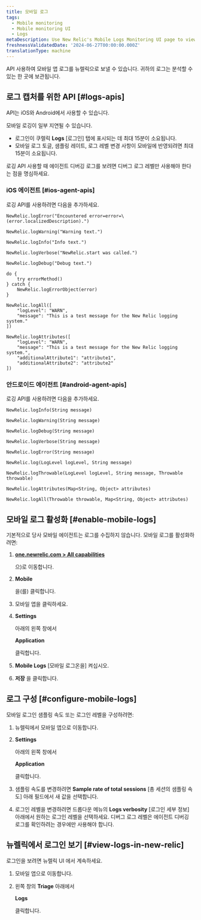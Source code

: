 ```yaml
---
title: 모바일 로그
tags:
  - Mobile monitoring
  - Mobile monitoring UI
  - Logs
metaDescription: Use New Relic's Mobile Logs Monitoring UI page to view Mobile Logs
freshnessValidatedDate: '2024-06-27T00:00:00.000Z'
translationType: machine
---
```


API 사용하여 모바일 앱 로그를 뉴렐릭으로 보낼 수 있습니다. 귀하의 로그는 분석할 수 있는 한 곳에 보관됩니다.

## 로그 캡처를 위한 API [#logs-apis]

API는 iOS와 Android에서 사용할 수 있습니다.

<Callout variant="important">
  모바일 로깅이 일부 지연될 수 있습니다.

  * 로그인이 쿠렐릭 **Logs** \[로그인] 탭에 표시되는 데 최대 15분이 소요됩니다.
  * 모바일 로그 토글, 샘플링 레이트, 로그 레벨 변경 사항이 모바일에 반영되려면 최대 15분이 소요됩니다.
</Callout>

로깅 API 사용할 때 에이전트 디버깅 로그를 보려면 디버그 로그 레벨만 사용해야 한다는 점을 명심하세요.

### iOS 에이전트 [#ios-agent-apis]

로깅 API를 사용하려면 다음을 추가하세요.

```
NewRelic.logError("Encountered error=error=\(error.localizedDescription).")

NewRelic.logWarning("Warning text.")

NewRelic.logInfo("Info text.")

NewRelic.logVerbose("NewRelic.start was called.")

NewRelic.logDebug("Debug text.")

do {
    try errorMethod()
} catch {
    NewRelic.logErrorObject(error)
}

NewRelic.logAll([
    "logLevel": "WARN",
    "message": "This is a test message for the New Relic logging system."
])

NewRelic.logAttributes([
    "logLevel": "WARN",
    "message": "This is a test message for the New Relic logging system.",
    "additionalAttribute1": "attribute1",
    "additionalAttribute2": "attribute2"
])
```

### 안드로이드 에이전트 [#android-agent-apis]

로깅 API를 사용하려면 다음을 추가하세요.

```
NewRelic.logInfo(String message)

NewRelic.logWarning(String message)

NewRelic.logDebug(String message)

NewRelic.logVerbose(String message)

NewRelic.logError(String message)

NewRelic.log(LogLevel logLevel, String message)

NewRelic.logThrowable(LogLevel logLevel, String message, Throwable throwable)

NewRelic.logAttributes(Map<String, Object> attributes)

NewRelic.logAll(Throwable throwable, Map<String, Object> attributes)
```

## 모바일 로그 활성화 [#enable-mobile-logs]

기본적으로 당사 모바일 에이전트는 로그를 수집하지 않습니다. 모바일 로그를 활성화하려면:

1. <DNT>**[one.newrelic.com > All capabilities](https://one.newrelic.com/all-capabilities)**</DNT>

   으)로 이동합니다.

2. <DNT>**Mobile**</DNT>

   을(를) 클릭합니다.

3. 모바일 앱을 클릭하세요.

4. <DNT>**Settings**</DNT>

   아래의 왼쪽 창에서

   <DNT>**Application**</DNT>

   클릭합니다.

5. **Mobile Logs** \[모바일 로그온을] 켜십시오.

6. **저장** 을 클릭합니다.

## 로그 구성 [#configure-mobile-logs]

모바일 로그인 샘플링 속도 또는 로그인 레벨을 구성하려면:

1. 뉴렐릭에서 모바일 앱으로 이동합니다.

2. <DNT>**Settings**</DNT>

   아래의 왼쪽 창에서

   <DNT>**Application**</DNT>

   클릭합니다.

3. 샘플링 속도를 변경하려면 **Sample rate of total sessions** \[총 세션의 샘플링 속도] 아래 필드에서 새 값을 선택합니다.

4. 로그인 레벨을 변경하려면 드롭다운 메뉴의 **Logs verbosity** \[로그인 세부 정보] 아래에서 원하는 로그인 레벨을 선택하세요. 디버그 로그 레벨은 에이전트 디버깅 로그를 확인하려는 경우에만 사용해야 합니다.

## 뉴렐릭에서 로그인 보기 [#view-logs-in-new-relic]

로그인을 보려면 뉴렐릭 UI 에서 계속하세요.

1. 모바일 앱으로 이동합니다.

2. 왼쪽 창의 **Triage** 아래에서

   <DNT>**Logs**</DNT>

   클릭합니다.